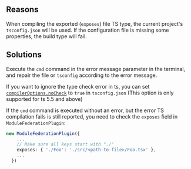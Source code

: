 
<ErrorCodeTitle code='TYPE-001'/>

## Reasons

When compiling the exported (`exposes`) file TS type, the current project's `tsconfig.json` will be used. If the configuration file is missing some properties, the build type will fail.

## Solutions

Execute the `cmd` command in the error message parameter in the terminal, and repair the file or `tsconfig` according to the error message.

If you want to ignore the type check error in ts, you can set [`compilerOptions.noCheck`](https://www.typescriptlang.org/tsconfig/#noCheck) to `true` in `tsconfig.json` (This option is only supported for ts 5.5 and above)

If the `cmd` command is executed without an error, but the error TS compilation fails is still reported, you need to check the `exposes` field in `ModuleFederationPlugin`:

```ts title="[modern|rspack|rsbuild|webpack].config.[js,ts]"
new ModuleFederationPlugin({
    ...
    // Make sure all keys start with "./"
    exposes: { './Foo': './src/<path-to-file>/Foo.tsx' },
    ...
  })
```
